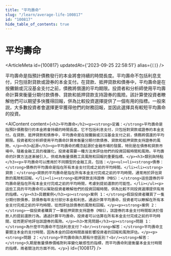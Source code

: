 ```yaml
---
title: "平均壽命"
slug: "/learn/average-life-100817"
id: "100817"
hide_table_of_contents: true
---
```



# 平均壽命

<ArticleMeta id={100817} updatedAt={'2023-09-25 22:58:51'} alias={`[]`} />
<div className='border-solid border-b border-t-0 my-4 border-[var(--ifm-color-gray-300)]' />

平均壽命是指預計債務發行的本金將會持續的時間長度。平均壽命不包括利息支付，只包括對貸款或證券的本金支付。在貸款、抵押貸款和債券中，平均壽命是在按攤銷或沉沒基金支付之前，債務將償還的平均期限。投資者和分析師使用平均壽命計算來衡量分期付款債券、貸款和抵押貸款支持證券的風險。該計算使投資者瞭解他們可以期望多快獲得回報，併為比較投資選擇提供了一個有用的指標。一般來説，大多數投資者會選擇更早獲得他們的財務回報，並因此選擇具有較短平均壽命的投資。

<AIContent content={`<h2>平均壽命</h2><p><strong>定義：</strong>平均壽命是指預計債務發行的本金將會持續的時間長度。它不包括利息支付，只包括對貸款或證券的本金支付。在貸款、抵押貸款和債券中，平均壽命是在按攤銷或沉沒基金支付之前，債務將償還的平均期限。投資者和分析師使用平均壽命計算來衡量分期付款債券、貸款和抵押貸款支持證券的風險。</p><h3>起源</h3><p>平均壽命的概念起源於金融市場的發展，特別是在債券和貸款市場中。隨着金融工具的複雜化，投資者需要一種方法來評估他們的投資回報時間和風險。平均壽命的計算方法逐漸被引入，併成為衡量債務工具風險和回報的重要指標。</p><h3>類別與特點</h3><p>平均壽命可以應用於不同類型的金融工具，包括：</p><ul><li><strong>債券：</strong>債券的平均壽命是指在所有本金支付完成之前的平均時間。</li><li><strong>貸款：</strong>貸款的平均壽命是指在所有本金支付完成之前的平均時間，通常用於評估貸款的風險和回報。</li><li><strong>抵押貸款支持證券（MBS）：</strong>這些證券的平均壽命是指在所有本金支付完成之前的平均時間，考慮到提前還款的可能性。</li></ul><p>這些工具的平均壽命可以幫助投資者瞭解他們的投資回報時間，併為比較不同投資選擇提供有用的指標。</p><h3>具體案例</h3><p><strong>案例 1：</strong>假設投資者購買了一隻分期付款債券，該債券每年支付部分本金和利息。通過計算平均壽命，投資者可以瞭解在所有本金支付完成之前的平均時間，從而評估該債券的風險和回報。</p><p><strong>案例 2：</strong>一個投資者購買了一筆抵押貸款支持證券（MBS），該證券的本金支付時間取決於借款人的提前還款行為。通過計算平均壽命，投資者可以估算在所有本金支付完成之前的平均時間，從而更好地評估該證券的風險。</p><h3>常見問題</h3><p><strong>問題 1：</strong>為什麼平均壽命不包括利息支付？<br/><strong>解答：</strong>平均壽命主要關注本金的支付時間，因為本金的回收時間直接影響投資者的回報和風險評估。</p><p><strong>問題 2：</strong>平均壽命與久期有什麼區別？<br/><strong>解答：</strong>久期是衡量債券價格對利率變化敏感性的指標，而平均壽命則是衡量本金支付時間的指標，兩者關注的方面不同。</p>`} id={100817} />
